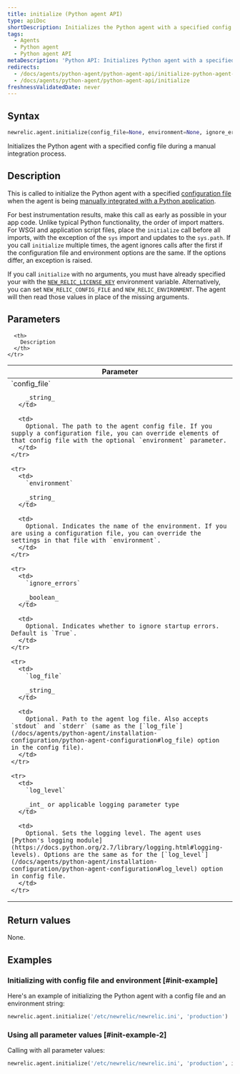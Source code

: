 ```yaml
---
title: initialize (Python agent API)
type: apiDoc
shortDescription: Initializes the Python agent with a specified config file during a manual integration process.
tags:
  - Agents
  - Python agent
  - Python agent API
metaDescription: 'Python API: Initializes Python agent with a specified config file during the manual integration process.'
redirects:
  - /docs/agents/python-agent/python-agent-api/initialize-python-agent-api
  - /docs/agents/python-agent/python-agent-api/initialize
freshnessValidatedDate: never
---
```


## Syntax

```py
newrelic.agent.initialize(config_file=None, environment=None, ignore_errors=None, log_file=None, log_level=None)
```

Initializes the Python agent with a specified config file during a manual integration process.

## Description

This is called to initialize the Python agent with a specified [configuration file](/docs/agents/python-agent/installation-configuration/python-agent-configuration#agent-configuration-file) when the agent is being [manually integrated with a Python application](/docs/agents/python-agent/installation-configuration/python-agent-integration#manual-integration).

For best instrumentation results, make this call as early as possible in your app code. Unlike typical Python functionality, the order of import matters. For WSGI and application script files, place the `initialize` call before all imports, with the exception of the `sys` import and updates to the `sys.path`. If you call `initialize` multiple times, the agent ignores calls after the first if the configuration file and environment options are the same. If the options differ, an exception is raised.

If you call `initialize` with no arguments, you must have already specified your <InlinePopover type="licenseKey" /> with the [`NEW_RELIC_LICENSE_KEY`](/docs/agents/python-agent/installation-configuration/python-agent-configuration#license_key) environment variable. Alternatively, you can set `NEW_RELIC_CONFIG_FILE` and `NEW_RELIC_ENVIRONMENT`. The agent will then read those values in place of the missing arguments.

## Parameters

<table>
  <thead>
    <tr>
      <th width="25%">
        Parameter
      </th>

      <th>
        Description
      </th>
    </tr>
  </thead>

  <tbody>
    <tr>
      <td>
        `config_file`

        _string_
      </td>

      <td>
        Optional. The path to the agent config file. If you supply a configuration file, you can override elements of that config file with the optional `environment` parameter.
      </td>
    </tr>

    <tr>
      <td>
        `environment`

        _string_
      </td>

      <td>
        Optional. Indicates the name of the environment. If you are using a configuration file, you can override the settings in that file with `environment`.
      </td>
    </tr>

    <tr>
      <td>
        `ignore_errors`

        _boolean_
      </td>

      <td>
        Optional. Indicates whether to ignore startup errors. Default is `True`.
      </td>
    </tr>

    <tr>
      <td>
        `log_file`

        _string_
      </td>

      <td>
        Optional. Path to the agent log file. Also accepts `stdout` and `stderr` (same as the [`log_file`](/docs/agents/python-agent/installation-configuration/python-agent-configuration#log_file) option in the config file).
      </td>
    </tr>

    <tr>
      <td>
        `log_level`

        _int_ or applicable logging parameter type
      </td>

      <td>
        Optional. Sets the logging level. The agent uses [Python's logging module](https://docs.python.org/2.7/library/logging.html#logging-levels). Options are the same as for the [`log_level`](/docs/agents/python-agent/installation-configuration/python-agent-configuration#log_level) option in config file.
      </td>
    </tr>
  </tbody>
</table>

## Return values

None.

## Examples

### Initializing with config file and environment [#init-example]

Here's an example of initializing the Python agent with a config file and an environment string:

```py
newrelic.agent.initialize('/etc/newrelic/newrelic.ini', 'production')
```

### Using all parameter values [#init-example-2]

Calling with all parameter values:

```py
newrelic.agent.initialize('/etc/newrelic/newrelic.ini', 'production', ignore_errors=False, log_file='/var/log/newrelic.log', log_level=logging.DEBUG)
```
